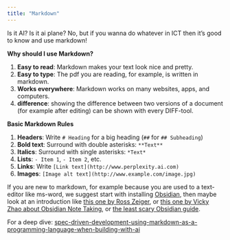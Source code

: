 ```yaml
---
title: "Markdown"
---
```


Is it AI? Is it ai plane? No, but if you wanna do whatever in ICT then it's good to know and use markdown! 

**Why should I use Markdown?**

1. **Easy to read**: Markdown makes your text look nice and pretty. 
2. **Easy to type**: The pdf you are reading, for example, is written in markdown. 
3. **Works everywhere**: Markdown works on many websites, apps, and computers.
4. **difference**: showing the difference between two versions of a document (for example after editing) can be shown with every DIFF-tool. 

**Basic Markdown Rules**

1. **Headers**: Write `# Heading` for a big heading (`##` for `## Subheading`)
2. **Bold text**: Surround with double asterisks: `**Text**`
3. **Italics**: Surround with single asterisks: `*Text*`
4. **Lists**: `- Item 1`, `- Item 2`, etc.
5. **Links**: Write `[Link text](http://www.perplexity.ai.com)`
6. **Images**: `[Image alt text](http://www.example.com/image.jpg)`



If you are new to markdown, for example because you are used to a text-editor like ms-word, we suggest start with installing [Obsidian](https://obsidian.md/), then maybe look at an introduction like [this one by Ross Zeiger](https://www.youtube.com/watch?v=9ft9G6JUfO0), or [this one by Vicky Zhao about Obsidian Note Taking](https://www.youtube.com/watch?v=d3e7GWsqoU0), or [the least scary Obsidian guide](https://www.youtube.com/watch?v=3ccktMJ1YHI). 

For a deep dive: [spec-driven-development-using-markdown-as-a-programming-language-when-building-with-ai](https://github.blog/ai-and-ml/generative-ai/spec-driven-development-using-markdown-as-a-programming-language-when-building-with-ai/) 

